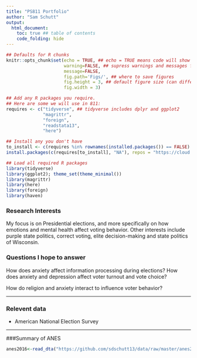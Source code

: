 ```yaml
---
title: "PS811 Portfolio"
author: "Sam Schutt"
output:
  html_document: 
    toc: true ## table of contents
    code_folding: hide
---
```

```r
## Defaults for R chunks
knitr::opts_chunk$set(echo = TRUE, ## echo = TRUE means code will show
                      warning=FALSE, ## supress warnings and messages from R
                      message=FALSE,
                      fig.path='Figs/', ## where to save figures
                      fig.height = 3, ## default figure size (can differ in each chunk)
                      fig.width = 3)

## Add any R packages you require. 
## Here are some we will use in 811:
requires <- c("tidyverse", ## tidyverse includes dplyr and ggplot2
              "magrittr",
              "foreign",
              "readstata13",
              "here")

## Install any you don't have
to_install <- c(requires %in% rownames(installed.packages()) == FALSE)
install.packages(c(requires[to_install], "NA"), repos = "https://cloud.r-project.org/" )

## Load all required R packages
library(tidyverse)
library(ggplot2); theme_set(theme_minimal())
library(magrittr)
library(here)
library(foreign)
library(haven)
```
<!-- The above header sets everything up. -->





<!-- Replace the below with bit about you. -->
### Research Interests
My focus is on Presidential elections, and more specifically on how emotions and mental health affect voting behavior. Other interests include purple state politics, correct voting, elite decision-making and state politics of Wisconsin.

### Questions I hope to answer
How does anxiety affect information processing during elections? How does anxiety and depression affect voter turnout and vote choice? 

How do religion and anxiety interact to influence voter behavior?

---

### Relevent data

- American National Election Survey


---

###Summary of ANES
```r
anes2016<-read_dta("https://github.com/sdschutt13/data/raw/master/anes2016.dta")






```

